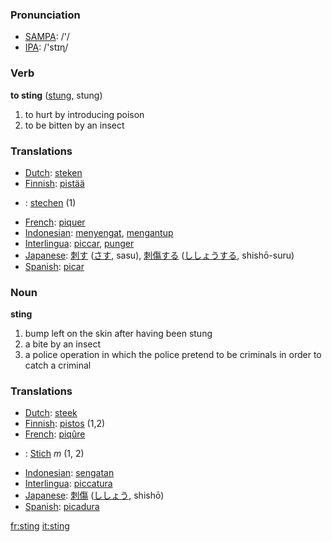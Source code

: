 === Pronunciation ===
*[[w:SAMPA|SAMPA]]: /'/
*[[w:IPA|IPA]]: /'stɪɳ/

=== Verb ===

'''to sting''' ([[stung]], stung)

# to hurt by introducing poison
# to be bitten by an insect

=== Translations ===
*[[Dutch]]: [[steken]]
*[[Finnish]]: [[pistää]]
*{{de}}: [[stechen]] (1)
*[[French]]: [[piquer]]
*[[Indonesian]]: [[sengat|menyengat]], [[antup|mengantup]]
*[[Interlingua]]: [[piccar]], [[punger]]
*[[Japanese]]: [[刺す]] ([[さす]], sasu), [[刺傷]]する ([[ししょう]]する, shishō-suru)
*[[Spanish]]: [[picar]]

=== Noun ===

'''sting'''

# bump left on the skin after having been stung
# a bite by an insect
# a police operation in which the police pretend to be criminals in order to catch a criminal

=== Translations ===
*[[Dutch]]: [[steek]]
*[[Finnish]]: [[pistos]] (1,2)
*[[French]]: [[piqûre]]
*{{de}}: [[Stich]] ''m'' (1, 2)
*[[Indonesian]]: [[sengat|sengatan]]
*[[Interlingua]]: [[piccatura]]
*[[Japanese]]: [[刺傷]] ([[ししょう]], shishō)
*[[Spanish]]: [[picadura]]

[[fr:sting]]
[[it:sting]]